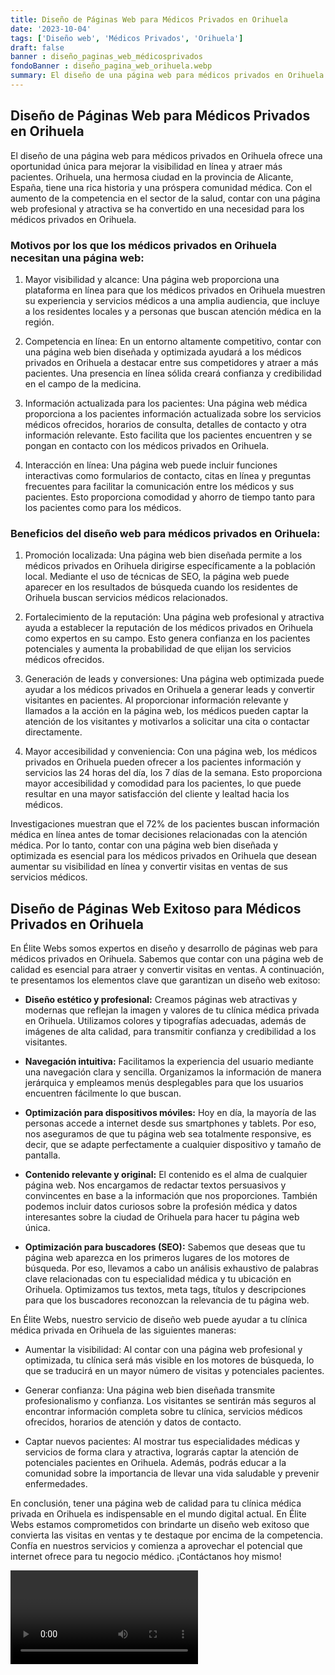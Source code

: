 ```yaml
---
title: Diseño de Páginas Web para Médicos Privados en Orihuela
date: '2023-10-04'
tags: ['Diseño web', 'Médicos Privados', 'Orihuela']
draft: false
banner : diseño_paginas_web_médicosprivados
fondoBanner : diseño_pagina_web_orihuela.webp
summary: El diseño de una página web para médicos privados en Orihuela ofrece una oportunidad única para mejorar la visibilidad en línea y atraer más pacientes. Orihuela, una hermosa ciudad en la provincia de Alicante, España, tiene una rica historia y una próspera comunidad médica. Con el aumento de la competencia en el sector de la salud, contar con una página web profesional y atractiva se ha convertido en una necesidad para los médicos privados en Orihuela.
---
```


## Diseño de Páginas Web para Médicos Privados en Orihuela

El diseño de una página web para médicos privados en Orihuela ofrece una oportunidad única para mejorar la visibilidad en línea y atraer más pacientes. Orihuela, una hermosa ciudad en la provincia de Alicante, España, tiene una rica historia y una próspera comunidad médica. Con el aumento de la competencia en el sector de la salud, contar con una página web profesional y atractiva se ha convertido en una necesidad para los médicos privados en Orihuela.

### Motivos por los que los médicos privados en Orihuela necesitan una página web:

1. Mayor visibilidad y alcance: Una página web proporciona una plataforma en línea para que los médicos privados en Orihuela muestren su experiencia y servicios médicos a una amplia audiencia, que incluye a los residentes locales y a personas que buscan atención médica en la región.

2. Competencia en línea: En un entorno altamente competitivo, contar con una página web bien diseñada y optimizada ayudará a los médicos privados en Orihuela a destacar entre sus competidores y atraer a más pacientes. Una presencia en línea sólida creará confianza y credibilidad en el campo de la medicina.

3. Información actualizada para los pacientes: Una página web médica proporciona a los pacientes información actualizada sobre los servicios médicos ofrecidos, horarios de consulta, detalles de contacto y otra información relevante. Esto facilita que los pacientes encuentren y se pongan en contacto con los médicos privados en Orihuela.

4. Interacción en línea: Una página web puede incluir funciones interactivas como formularios de contacto, citas en línea y preguntas frecuentes para facilitar la comunicación entre los médicos y sus pacientes. Esto proporciona comodidad y ahorro de tiempo tanto para los pacientes como para los médicos.

### Beneficios del diseño web para médicos privados en Orihuela:

1. Promoción localizada: Una página web bien diseñada permite a los médicos privados en Orihuela dirigirse específicamente a la población local. Mediante el uso de técnicas de SEO, la página web puede aparecer en los resultados de búsqueda cuando los residentes de Orihuela buscan servicios médicos relacionados.

2. Fortalecimiento de la reputación: Una página web profesional y atractiva ayuda a establecer la reputación de los médicos privados en Orihuela como expertos en su campo. Esto genera confianza en los pacientes potenciales y aumenta la probabilidad de que elijan los servicios médicos ofrecidos.

3. Generación de leads y conversiones: Una página web optimizada puede ayudar a los médicos privados en Orihuela a generar leads y convertir visitantes en pacientes. Al proporcionar información relevante y llamados a la acción en la página web, los médicos pueden captar la atención de los visitantes y motivarlos a solicitar una cita o contactar directamente.

4. Mayor accesibilidad y conveniencia: Con una página web, los médicos privados en Orihuela pueden ofrecer a los pacientes información y servicios las 24 horas del día, los 7 días de la semana. Esto proporciona mayor accesibilidad y comodidad para los pacientes, lo que puede resultar en una mayor satisfacción del cliente y lealtad hacia los médicos.

Investigaciones muestran que el 72% de los pacientes buscan información médica en línea antes de tomar decisiones relacionadas con la atención médica. Por lo tanto, contar con una página web bien diseñada y optimizada es esencial para los médicos privados en Orihuela que desean aumentar su visibilidad en línea y convertir visitas en ventas de sus servicios médicos.

<GifSeo />

<Cta />

## Diseño de Páginas Web Exitoso para Médicos Privados en Orihuela

En Élite Webs somos expertos en diseño y desarrollo de páginas web para médicos privados en Orihuela. Sabemos que contar con una página web de calidad es esencial para atraer y convertir visitas en ventas. A continuación, te presentamos los elementos clave que garantizan un diseño web exitoso:

- **Diseño estético y profesional:** Creamos páginas web atractivas y modernas que reflejan la imagen y valores de tu clínica médica privada en Orihuela. Utilizamos colores y tipografías adecuadas, además de imágenes de alta calidad, para transmitir confianza y credibilidad a los visitantes.

- **Navegación intuitiva:** Facilitamos la experiencia del usuario mediante una navegación clara y sencilla. Organizamos la información de manera jerárquica y empleamos menús desplegables para que los usuarios encuentren fácilmente lo que buscan.

- **Optimización para dispositivos móviles:** Hoy en día, la mayoría de las personas accede a internet desde sus smartphones y tablets. Por eso, nos aseguramos de que tu página web sea totalmente responsive, es decir, que se adapte perfectamente a cualquier dispositivo y tamaño de pantalla.

- **Contenido relevante y original:** El contenido es el alma de cualquier página web. Nos encargamos de redactar textos persuasivos y convincentes en base a la información que nos proporciones. También podemos incluir datos curiosos sobre la profesión médica y datos interesantes sobre la ciudad de Orihuela para hacer tu página web única.

- **Optimización para buscadores (SEO):** Sabemos que deseas que tu página web aparezca en los primeros lugares de los motores de búsqueda. Por eso, llevamos a cabo un análisis exhaustivo de palabras clave relacionadas con tu especialidad médica y tu ubicación en Orihuela. Optimizamos tus textos, meta tags, títulos y descripciones para que los buscadores reconozcan la relevancia de tu página web.

En Élite Webs, nuestro servicio de diseño web puede ayudar a tu clínica médica privada en Orihuela de las siguientes maneras:

- Aumentar la visibilidad: Al contar con una página web profesional y optimizada, tu clínica será más visible en los motores de búsqueda, lo que se traducirá en un mayor número de visitas y potenciales pacientes.

- Generar confianza: Una página web bien diseñada transmite profesionalismo y confianza. Los visitantes se sentirán más seguros al encontrar información completa sobre tu clínica, servicios médicos ofrecidos, horarios de atención y datos de contacto.

- Captar nuevos pacientes: Al mostrar tus especialidades médicas y servicios de forma clara y atractiva, lograrás captar la atención de potenciales pacientes en Orihuela. Además, podrás educar a la comunidad sobre la importancia de llevar una vida saludable y prevenir enfermedades.

En conclusión, tener una página web de calidad para tu clínica médica privada en Orihuela es indispensable en el mundo digital actual. En Élite Webs estamos comprometidos con brindarte un diseño web exitoso que convierta las visitas en ventas y te destaque por encima de la competencia. Confía en nuestros servicios y comienza a aprovechar el potencial que internet ofrece para tu negocio médico. ¡Contáctanos hoy mismo!

<Video />

<CtaBot job='Médicos Privados' city='Orihuela'/>

<Gmaps query='Orihuela+españa+maps' />